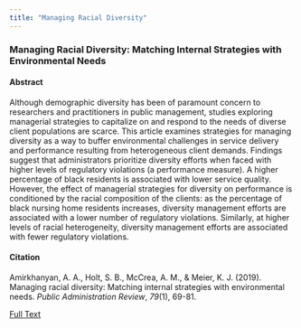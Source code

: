 ```yaml
---
title: "Managing Racial Diversity"
---
```


### Managing Racial Diversity: Matching Internal Strategies with Environmental Needs

#### Abstract
Although demographic diversity has been of paramount concern to researchers and practitioners in public management, studies exploring managerial strategies to capitalize on and respond to the needs of diverse client populations are scarce. This article examines strategies for managing diversity as a way to buffer environmental challenges in service delivery and performance resulting from heterogeneous client demands. Findings suggest that administrators prioritize diversity efforts when faced with higher levels of regulatory violations (a performance measure). A higher percentage of black residents is associated with lower service quality. However, the effect of managerial strategies for diversity on performance is conditioned by the racial composition of the clients: as the percentage of black nursing home residents increases, diversity management efforts are associated with a lower number of regulatory violations. Similarly, at higher levels of racial heterogeneity, diversity management efforts are associated with fewer regulatory violations.

#### Citation
Amirkhanyan, A. A., Holt, S. B., McCrea, A. M., & Meier, K. J. (2019). Managing racial diversity: Matching internal strategies with environmental needs. *Public Administration Review*, *79*(1), 69-81.

[Full Text](AmirkhanyanHoltMcReaMeier2019PAR.pdf)